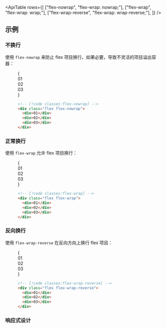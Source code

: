 

<ApiTable
  rows={[
    ["flex-nowrap", "flex-wrap: nowrap;"],
    ["flex-wrap", "flex-wrap: wrap;"],
    ["flex-wrap-reverse", "flex-wrap: wrap-reverse;"],
  ]}
/>

## 示例

### 不换行

使用 `flex-nowrap` 来防止 flex 项目换行，如果必要，导致不灵活的项目溢出容器：

<Figure>

<Example>
  {
    <div className="grid grid-cols-1">
      <Stripes border className="col-start-1 row-start-1 rounded-lg" />
      <div className="col-start-1 row-start-1 flex flex-nowrap gap-4 rounded-lg font-mono text-sm/6 font-bold text-white">
        <div className="w-2/5 flex-none last:pr-8">
          <div className="flex w-full items-center justify-center rounded-lg bg-sky-500 p-4">01</div>
        </div>
        <div className="w-2/5 flex-none last:pr-8">
          <div className="flex w-full items-center justify-center rounded-lg bg-sky-500 p-4">02</div>
        </div>
        <div className="w-2/5 flex-none last:pr-8">
          <div className="flex w-full items-center justify-center rounded-lg bg-sky-500 p-4">03</div>
        </div>
      </div>
    </div>
  }
</Example>

```html
<!-- [!code classes:flex-nowrap] -->
<div class="flex flex-nowrap">
  <div>01</div>
  <div>02</div>
  <div>03</div>
</div>
```

</Figure>

### 正常换行

使用 `flex-wrap` 允许 flex 项目换行：

<Figure>

<Example>
  {
    <div className="grid grid-cols-1">
      <Stripes border className="col-start-1 row-start-1 rounded-lg" />
      <div className="col-start-1 row-start-1 flex flex-wrap gap-4 rounded-lg font-mono text-sm/6 font-bold text-white">
        <div className="flex w-2/5 items-center justify-center rounded-lg bg-indigo-500 p-4">01</div>
        <div className="flex w-2/5 items-center justify-center rounded-lg bg-indigo-500 p-4">02</div>
        <div className="flex w-2/5 items-center justify-center rounded-lg bg-indigo-500 p-4">03</div>
      </div>
    </div>
  }
</Example>

```html
<!-- [!code classes:flex-wrap] -->
<div class="flex flex-wrap">
  <div>01</div>
  <div>02</div>
  <div>03</div>
</div>
```

</Figure>

### 反向换行

使用 `flex-wrap-reverse` 在反向方向上换行 flex 项目：

<Figure>

<Example>
  {
    <div className="grid grid-cols-1">
      <Stripes border className="col-start-1 row-start-1 rounded-lg" />
      <div className="col-start-1 row-start-1 flex flex-wrap-reverse gap-4 rounded-lg font-mono text-sm/6 font-bold text-white">
        <div className="flex w-2/5 items-center justify-center rounded-lg bg-fuchsia-500 p-4">01</div>
        <div className="flex w-2/5 items-center justify-center rounded-lg bg-fuchsia-500 p-4">02</div>
        <div className="flex w-2/5 items-center justify-center rounded-lg bg-fuchsia-500 p-4">03</div>
      </div>
    </div>
  }
</Example>

```html
<!-- [!code classes:flex-wrap-reverse] -->
<div class="flex flex-wrap-reverse">
  <div>01</div>
  <div>02</div>
  <div>03</div>
</div>
```

</Figure>

### 响应式设计

<ResponsiveDesign property="flex-wrap" defaultClass="flex flex-wrap" featuredClass="flex-wrap-reverse" />
